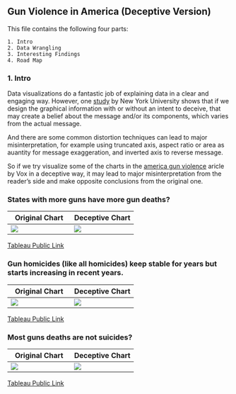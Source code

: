 
## Gun Violence in America (Deceptive Version) 

This file contains the following four parts:

```Catalog

1. Intro
2. Data Wrangling 
3. Interesting Findings 
4. Road Map 

```

### 1. Intro

Data visualizations do a fantastic job of explaining data in a clear and engaging way. However, one [study](https://medium.com/@Infogram/study-asks-how-deceptive-are-deceptive-visualizations-8ff52fd81239) by New York University shows that if we design the graphical information with or without an intent to deceive, that may create a belief about the message and/or its components, which varies from the actual message.

And there are some common distortion techniques can lead to major misinterpretation, for example using truncated axis, aspect ratio or area as auantity for message exaggeration, and inverted axis to reverse message. 

So if we try visualize some of the charts in the [america gun violence](https://www.vox.com/policy-and-politics/2017/10/2/16399418/us-gun-violence-statistics-maps-charts) aricle by Vox in a deceptive way, it may lead to major misinterpretation from the reader’s side and make opposite conclusions from the original one.


### States with more guns have more gun deaths?

Original Chart | Deceptive Chart
-------------  | -------------
![](https://github.com/lpyuan/AddPics/blob/master/GunDeath.png)|![](https://github.com/lpyuan/AddPics/blob/master/Gun%20Ownership.png)

[Tableau Public Link](https://public.tableau.com/profile/lipin.yuan#!/vizhome/GunOwnershipvs_GunDeaths_Deceptive/Sheet3?publish=yes)

### Gun homicides (like all homicides) keep stable for years but starts increasing in recent years.

Original Chart | Deceptive Chart
-------------  | -------------
![](https://github.com/lpyuan/AddPics/blob/master/rate_of_firearms.png)|![](https://github.com/lpyuan/AddPics/blob/master/Rate_of_deaths.png)

[Tableau Public Link](https://public.tableau.com/profile/lipin.yuan#!/vizhome/RateofFirearmHomicideDeaths1999-2016/Dashboard1?publish=yes)

### Most guns deaths are not suicides?

Original Chart | Deceptive Chart
-------------  | -------------
![](https://github.com/lpyuan/AddPics/blob/master/firearm_suicide_homicide.png)|![](https://github.com/lpyuan/AddPics/blob/master/Firearm_suicide.png)

[Tableau Public Link](https://public.tableau.com/profile/lipin.yuan#!/vizhome/FirearmSuicidevs_Homicide_2/Sheet2?publish=yes)


